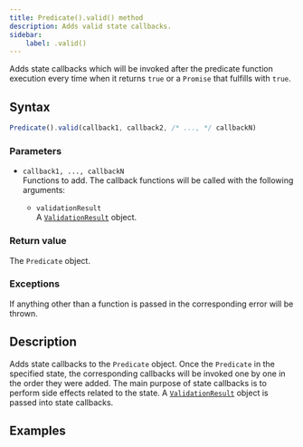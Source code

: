 ```yaml
---
title: Predicate().valid() method
description: Adds valid state callbacks.
sidebar:
    label: .valid()
---
```


Adds state callbacks which will be invoked after the predicate function execution every time when it returns `true` or a `Promise` that fulfills with `true`.

## Syntax

```js
Predicate().valid(callback1, callback2, /* ..., */ callbackN)
```

### Parameters

- `callback1, ..., callbackN`
<br/> Functions to add. The callback functions will be called with the following arguments:

    - `validationResult` 
    <br/> A [`ValidationResult`](/api/validation-result/) object. 

### Return value

The `Predicate` object. 

### Exceptions

If anything other than a function is passed in the corresponding error will be thrown. 

## Description

Adds state callbacks to the `Predicate` object. Once the `Predicate` in the specified state, the corresponding callbacks will be invoked one by one in the order they were added. The main purpose of state callbacks is to perform side effects related to the state. A [`ValidationResult`](/api/validation-result/) object is passed into state callbacks.

## Examples

<Code code={validCode} lang='js'/>
